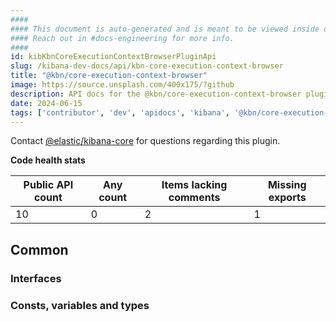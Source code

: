 ```yaml
---
####
#### This document is auto-generated and is meant to be viewed inside our experimental, new docs system.
#### Reach out in #docs-engineering for more info.
####
id: kibKbnCoreExecutionContextBrowserPluginApi
slug: /kibana-dev-docs/api/kbn-core-execution-context-browser
title: "@kbn/core-execution-context-browser"
image: https://source.unsplash.com/400x175/?github
description: API docs for the @kbn/core-execution-context-browser plugin
date: 2024-06-15
tags: ['contributor', 'dev', 'apidocs', 'kibana', '@kbn/core-execution-context-browser']
---
```




Contact [@elastic/kibana-core](https://github.com/orgs/elastic/teams/kibana-core) for questions regarding this plugin.

**Code health stats**

| Public API count  | Any count | Items lacking comments | Missing exports |
|-------------------|-----------|------------------------|-----------------|
| 10 | 0 | 2 | 1 |

## Common

### Interfaces
<DocDefinitionList data={kbnCoreExecutionContextBrowserObj.common.interfaces}/>

### Consts, variables and types
<DocDefinitionList data={kbnCoreExecutionContextBrowserObj.common.misc}/>

